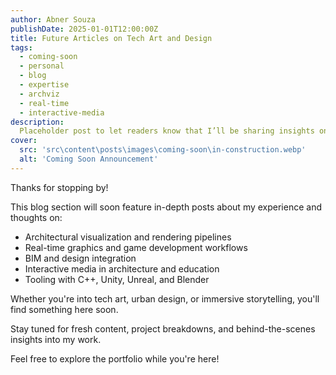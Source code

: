 ```yaml
---
author: Abner Souza
publishDate: 2025-01-01T12:00:00Z
title: Future Articles on Tech Art and Design
tags:
  - coming-soon
  - personal
  - blog
  - expertise
  - archviz
  - real-time
  - interactive-media
description:
  Placeholder post to let readers know that I’ll be sharing insights on architecture, visualization, game engines, and digital tools soon.
cover:
  src: 'src\content\posts\images\coming-soon\in-construction.webp'
  alt: 'Coming Soon Announcement'
---
```


Thanks for stopping by!

This blog section will soon feature in-depth posts about my experience and thoughts on:

- Architectural visualization and rendering pipelines
- Real-time graphics and game development workflows
- BIM and design integration
- Interactive media in architecture and education
- Tooling with C++, Unity, Unreal, and Blender

Whether you're into tech art, urban design, or immersive storytelling, you'll find something here soon.

Stay tuned for fresh content, project breakdowns, and behind-the-scenes insights into my work.

Feel free to explore the portfolio while you're here!